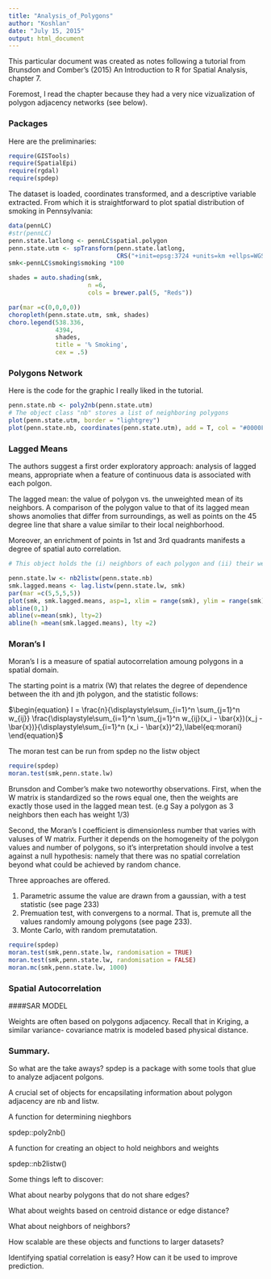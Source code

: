 ```yaml
---
title: "Analysis_of_Polygons"
author: "Koshlan"
date: "July 15, 2015"
output: html_document
---
```



This particular document was created as notes following a tutorial from Brunsdon and Comber's 
(2015) An Introduction to R for Spatial Analysis, chapter 7.

Foremost, I read the chapter because they had a very nice vizualization of 
polygon adjacency networks (see below).


### Packages
Here are the preliminaries:
```r
require(GISTools)
require(SpatialEpi)
require(rgdal)
require(spdep)
```

The dataset is loaded, coordinates transformed, and a descriptive variable extracted.
From which it is straightforward to plot spatial distribution of smoking in Pennsylvania:
```r
data(pennLC)
#str(pennLC)
penn.state.latlong <- pennLC$spatial.polygon
penn.state.utm <- spTransform(penn.state.latlong, 
                              CRS("+init=epsg:3724 +units=km +ellps=WGS84"))
smk<-pennLC$smoking$smoking *100
```

```r
shades = auto.shading(smk, 
                      n =6, 
                      cols = brewer.pal(5, "Reds"))

par(mar =c(0,0,0,0))
choropleth(penn.state.utm, smk, shades)
choro.legend(538.336,
             4394,
             shades, 
             title = '% Smoking',
             cex = .5)

```

### Polygons Network
Here is the code for the graphic I really liked in the tutorial.
```r
penn.state.nb <- poly2nb(penn.state.utm)
# The object class "nb" stores a list of neighboring polygons
plot(penn.state.utm, border = "lightgrey")
plot(penn.state.nb, coordinates(penn.state.utm), add = T, col = "#0000FF50", lwd = 2)
```

### Lagged Means
The authors suggest a first order exploratory approach:
analysis of lagged means, appropriate when a feature of continuous data is associated with each polgon.

The lagged mean: the value of polygon vs. the unweighted mean of its neighbors. 
A comparison of the polygon value to that of its lagged mean shows anomolies 
that differ from surroundings, as well as points on the 45 degree line that 
share a value similar to their local neighborhood. 

Moreover, an enrichment of points in 1st and 3rd quadrants 
manifests a degree of spatial auto correlation.

```r
# This object holds the (i) neighbors of each polygon and (ii) their weights

penn.state.lw <- nb2listw(penn.state.nb)
smk.lagged.means <- lag.listw(penn.state.lw, smk)
par(mar =c(5,5,5,5))
plot(smk, smk.lagged.means, asp=1, xlim = range(smk), ylim = range(smk))
abline(0,1)
abline(v=mean(smk), lty=2)
abline(h =mean(smk.lagged.means), lty =2)
```

### Moran's I
Moran's I is a measure of spatial autocorrelation amoung polygons in a spatial domain.

The starting point is a matrix (W) that relates the degree of dependence between
the ith and jth polygon, and the statistic follows:

 $\begin{equation}
I = \frac{n}{\displaystyle\sum_{i=1}^n \sum_{j=1}^n w_{ij}}
\frac{\displaystyle\sum_{i=1}^n \sum_{j=1}^n w_{ij}(x_i - \bar{x})(x_j -
  \bar{x})}{\displaystyle\sum_{i=1}^n (x_i - \bar{x})^2},\label{eq:morani}
\end{equation}$

The moran test can be run from spdep no the listw object
```r
require(spdep)
moran.test(smk,penn.state.lw)
```

Brunsdon and Comber's make two noteworthy observations. First, 
when the W matrix is standardized so the rows equal one, then the weights are 
exactly those used in the lagged mean test. (e.g Say a polygon as 3 neighbors then each has weight 1/3) 

Second, the Moran's I coefficient is dimensionless number that varies with valuses of W matrix. 
Further it depends on the homogeneity of the polygon values and number of polygons, so
it's interpretation should involve a test against a null hypothesis: namely that there was 
no spatial correlation beyond what could be achieved by random chance.

Three approaches are offered.

1. Parametric assume the value are drawn from a gaussian, with a test statistic (see page 233)
2. Premuation test, with convergens to a normal. That is, premute all the values randomly amoung polygons (see page 233).
3. Monte Carlo, with random premutatation.

```r
require(spdep)
moran.test(smk,penn.state.lw, randomisation = TRUE)
moran.test(smk,penn.state.lw, randomisation = FALSE)
moran.mc(smk,penn.state.lw, 1000)
```


### Spatial Autocorrelation

####SAR MODEL

Weights are often based on polygons adjacency. Recall that in Kriging, a similar variance- 
covariance matrix is modeled based physical distance.

### Summary. 

So what are the take aways? spdep is a package 
with some tools that glue to analyze adjacent polgons.

A crucial set of objects for encapsilating information about polygon adjacency are nb and listw.

A function for determining nieghbors

spdep::poly2nb()

A function for creating an object to hold neighbors and weights 

spdep::nb2listw()

Some things left to discover:

What about nearby polygons that do not share edges?

What about weights based on centroid distance or edge distance?

What about neighbors of neighbors?

How scalable are these objects and functions to larger datasets?

Identifying spatial correlation is easy? How can it be used to improve prediction.
